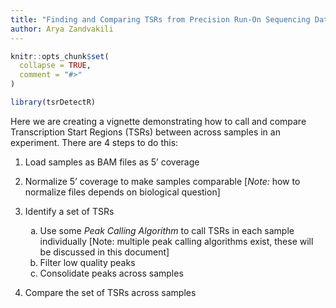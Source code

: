 ```yaml
---
title: "Finding and Comparing TSRs from Precision Run-On Sequencing Dataset"
author: Arya Zandvakili
---
```


```r
knitr::opts_chunk$set(
  collapse = TRUE,
  comment = "#>"
)
```

```r
library(tsrDetectR)
```

Here we are creating a vignette demonstrating how to call and compare Transcription Start Regions (TSRs) between across samples in an experiment. There are 4 steps to do this:

1.  Load samples as BAM files as 5' coverage

2.  Normalize 5' coverage to make samples comparable [*Note:* how to normalize files depends on biological question]

3.  Identify a set of TSRs

    a.  Use some *Peak Calling Algorithm* to call TSRs in each sample individually [Note: multiple peak calling algorithms exist, these will be discussed in this document]
    b.  Filter low quality peaks
    c.  Consolidate peaks across samples

4.  Compare the set of TSRs across samples
